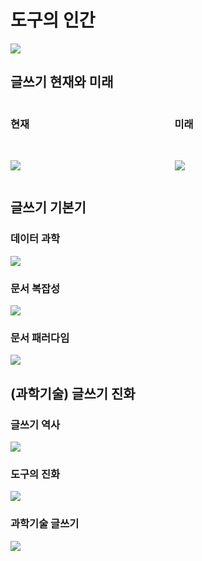 # 도구의 인간

![](img/homo-faber.jpg)

## 글쓰기 현재와 미래

:::::{.columns}
:::{.column}

### 현재

<br> 

![](slideshow/202212-youtube/fig/jobshop.gif)
:::

:::{.column}
### 미래

<br> 

![](slideshow/202212-youtube/fig/quarto_to_go.gif)
:::

:::::


## 글쓰기 기본기 {.smaller}

:::{.panel-tabset}

### 데이터 과학

![](img/horst-eco-r4ds.png)

### 문서 복잡성

![](img/markdown-writing.png)

### 문서 패러다임

![](img/data-conference-three-languages.png)

:::


## (과학기술) 글쓰기 진화

:::{.panel-tabset}

### 글쓰기 역사

![](img/writing_history.jpg)

### 도구의 진화

![](img/writing-evolution.jpg)

### 과학기술 글쓰기

![](img/gseek-evolution.jpg)

:::

